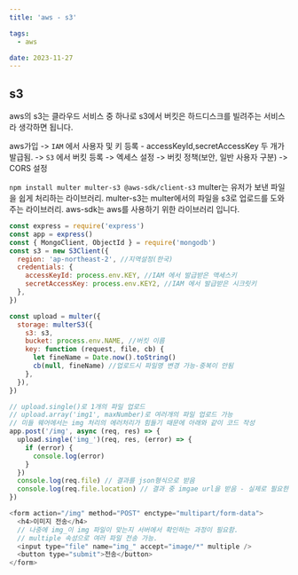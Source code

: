 ```yaml
---
title: 'aws - s3'

tags:
  - aws

date: 2023-11-27
---
```


## s3

aws의 s3는 클라우드 서비스 중 하나로
s3에서 버킷은 하드디스크를 빌려주는 서비스라 생각하면 됩니다.

aws가입 -> `IAM` 에서 사용자 및 키 등록 - accessKeyId,secretAccessKey 두 개가 발급됨.
-> `S3` 에서 버킷 등록 ->
엑세스 설정 -> 버킷 정책(보안, 일반 사용자 구분) -> CORS 설정

`npm install multer multer-s3 @aws-sdk/client-s3`
multer는 유저가 보낸 파일을 쉽게 처리하는 라이브러리.
multer-s3는 multer에서의 파일을 s3로 업로드를 도와주는 라이브러리.
aws-sdk는 aws를 사용하기 위한 라이브러리 입니다.

```javascript
const express = require('express')
const app = express()
const { MongoClient, ObjectId } = require('mongodb')
const s3 = new S3Client({
  region: 'ap-northeast-2', //지역설정(한국)
  credentials: {
    accessKeyId: process.env.KEY, //IAM 에서 발급받은 액세스키
    secretAccessKey: process.env.KEY2, //IAM 에서 발급받은 시크릿키
  },
})

const upload = multer({
  storage: multerS3({
    s3: s3,
    bucket: process.env.NAME, //버킷 이름
    key: function (request, file, cb) {
      let fineName = Date.now().toString()
      cb(null, fineName) //업로드시 파일명 변경 가능-중복이 안됨
    },
  }),
})

// upload.single()로 1개의 파일 업로드
// upload.array('img1', maxNumber)로 여러개의 파일 업로드 가능
// 미들 웨어에서는 img 처리의 에러처리가 힘들기 때문에 아래와 같이 코드 작성
app.post('/img', async (req, res) => {
  upload.single('img_')(req, res, (error) => {
    if (error) {
      console.log(error)
    }
  })
  console.log(req.file) // 결과를 json형식으로 받음
  console.log(req.file.location) // 결과 중 imgae url을 받음 - 실제로 필요한 정보
})
```

```javascript
<form action="/img" method="POST" enctype="multipart/form-data">
  <h4>이미지 전송</h4>
  // 나중에 img_이 img 파일이 맞는지 서버에서 확인하는 과정이 필요함.
  // multiple 속성으로 여러 파일 전송 가능.
  <input type="file" name="img_" accept="image/*" multiple />
  <button type="submit">전송</button>
</form>
```

